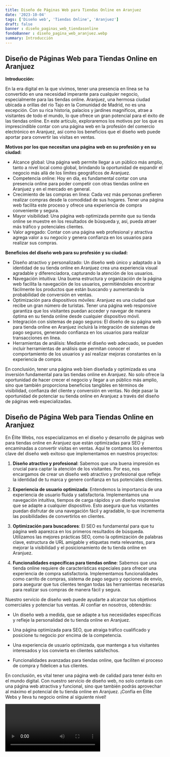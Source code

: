 ```yaml
---
title: Diseño de Páginas Web para Tiendas Online en Aranjuez
date: '2023-10-04'
tags: ['Diseño web', 'Tiendas Online', 'Aranjuez']
draft: false
banner : diseño_paginas_web_tiendasonline
fondoBanner : diseño_pagina_web_aranjuez.webp
summary: Introducción
---
```


## Diseño de Páginas Web para Tiendas Online en Aranjuez

**Introducción:**

En la era digital en la que vivimos, tener una presencia en línea se ha convertido en una necesidad imperante para cualquier negocio, especialmente para las tiendas online. Aranjuez, una hermosa ciudad ubicada a orillas del río Tajo en la Comunidad de Madrid, no es una excepción. Con su rica historia, palacios y jardines magníficos, atrae a visitantes de todo el mundo, lo que ofrece un gran potencial para el éxito de las tiendas online. En este artículo, exploraremos los motivos por los que es imprescindible contar con una página web en la profesión del comercio electrónico en Aranjuez, así como los beneficios que el diseño web puede aportar para convertir las visitas en ventas.

**Motivos por los que necesitan una página web en su profesión y en su ciudad:**

- Alcance global: Una página web permite llegar a un público más amplio, tanto a nivel local como global, brindando la oportunidad de expandir el negocio más allá de los límites geográficos de Aranjuez.
- Competencia online: Hoy en día, es fundamental contar con una presencia online para poder competir con otras tiendas online en Aranjuez y en el mercado en general.
- Crecimiento de las compras en línea: Cada vez más personas prefieren realizar compras desde la comodidad de sus hogares. Tener una página web facilita este proceso y ofrece una experiencia de compra conveniente y segura.
- Mayor visibilidad: Una página web optimizada permite que su tienda online se muestre en los resultados de búsqueda y, así, pueda atraer más tráfico y potenciales clientes.
- Valor agregado: Contar con una página web profesional y atractiva agrega valor a su negocio y genera confianza en los usuarios para realizar sus compras.

**Beneficios del diseño web para su profesión y su ciudad:**

- Diseño atractivo y personalizado: Un diseño web único y adaptado a la identidad de su tienda online en Aranjuez crea una experiencia visual agradable y diferenciadora, capturando la atención de los usuarios.
- Navegación intuitiva: Una buena estructura y organización de la página web facilita la navegación de los usuarios, permitiéndoles encontrar fácilmente los productos que están buscando y aumentando la probabilidad de conversión en ventas.
- Optimización para dispositivos móviles: Aranjuez es una ciudad que recibe un gran número de turistas. Tener una página web responsive garantiza que los visitantes puedan acceder y navegar de manera óptima en su tienda online desde cualquier dispositivo móvil.
- Integración con sistemas de pago seguros: El diseño de su página web para tienda online en Aranjuez incluirá la integración de sistemas de pago seguros, generando confianza en los usuarios para realizar transacciones en línea.
- Herramientas de análisis: Mediante el diseño web adecuado, se pueden incluir herramientas de análisis que permitan conocer el comportamiento de los usuarios y así realizar mejoras constantes en la experiencia de compra.

En conclusión, tener una página web bien diseñada y optimizada es una inversión fundamental para las tiendas online en Aranjuez. No solo ofrece la oportunidad de hacer crecer el negocio y llegar a un público más amplio, sino que también proporciona beneficios tangibles en términos de visibilidad, confianza del cliente y conversión en ventas. No deje pasar la oportunidad de potenciar su tienda online en Aranjuez a través del diseño de páginas web especializadas.

<GifSeo />

<Cta />

## **Diseño de Página Web para Tiendas Online en Aranjuez**

En Élite Webs, nos especializamos en el diseño y desarrollo de páginas web para tiendas online en Aranjuez que están optimizadas para SEO y encaminadas a convertir visitas en ventas. Aquí te contamos los elementos clave del diseño web exitoso que implementamos en nuestros proyectos:

1. **Diseño atractivo y profesional**: Sabemos que una buena impresión es crucial para captar la atención de los visitantes. Por eso, nos encargamos de crear un diseño web atractivo y profesional que refleje la identidad de tu marca y genere confianza en tus potenciales clientes.

2. **Experiencia de usuario optimizada**: Entendemos la importancia de una experiencia de usuario fluida y satisfactoria. Implementamos una navegación intuitiva, tiempos de carga rápidos y un diseño responsive que se adapte a cualquier dispositivo. Esto asegura que tus visitantes puedan disfrutar de una navegación fácil y agradable, lo que incrementa las posibilidades de convertirlos en clientes.

3. **Optimización para buscadores**: El SEO es fundamental para que tu página web aparezca en los primeros resultados de búsqueda. Utilizamos las mejores prácticas SEO, como la optimización de palabras clave, estructura de URL amigable y etiquetas meta relevantes, para mejorar la visibilidad y el posicionamiento de tu tienda online en Aranjuez.

4. **Funcionalidades específicas para tiendas online**: Sabemos que una tienda online requiere de características especiales para ofrecer una experiencia de compra satisfactoria. Implementamos funcionalidades como carrito de compras, sistema de pago seguro y opciones de envío, para asegurar que tus clientes tengan todas las herramientas necesarias para realizar sus compras de manera fácil y segura.

Nuestro servicio de diseño web puede ayudarte a alcanzar tus objetivos comerciales y potenciar tus ventas. Al confiar en nosotros, obtendrás:

- Un diseño web a medida, que se adapte a tus necesidades específicas y refleje la personalidad de tu tienda online en Aranjuez.

- Una página optimizada para SEO, que atraiga tráfico cualificado y posicione tu negocio por encima de la competencia.

- Una experiencia de usuario optimizada, que mantenga a tus visitantes interesados y los convierta en clientes satisfechos.

- Funcionalidades avanzadas para tiendas online, que faciliten el proceso de compra y fidelicen a tus clientes.

En conclusión, es vital tener una página web de calidad para tener éxito en el mundo digital. Con nuestro servicio de diseño web, no solo contarás con una página web atractiva y funcional, sino que también podrás aprovechar al máximo el potencial de tu tienda online en Aranjuez. ¡Confía en Élite Webs y lleva tu negocio online al siguiente nivel!

<Video />

<CtaBot job='Tiendas Online' city='Aranjuez'/>

<Gmaps query='Aranjuez+españa+maps' />